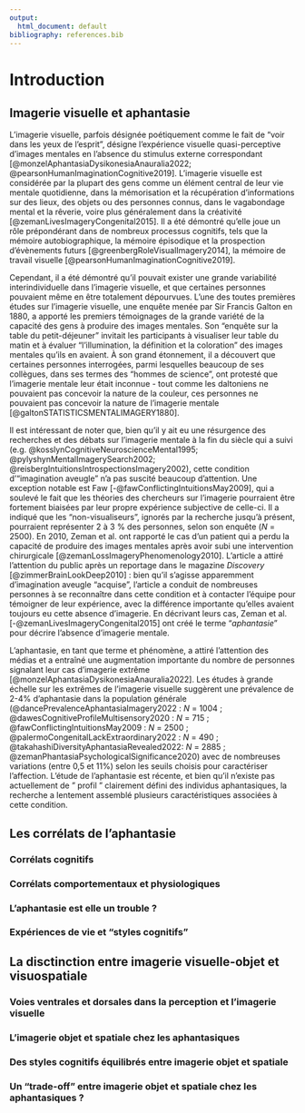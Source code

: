 ```yaml
---
output:
  html_document: default
bibliography: references.bib
---
```


# Introduction

## Imagerie visuelle et aphantasie

L'imagerie visuelle, parfois désignée poétiquement comme le fait de "voir dans les yeux de l'esprit", désigne l'expérience visuelle quasi-perceptive d'images mentales en l'absence du stimulus externe correspondant [@monzelAphantasiaDysikonesiaAnauralia2022; @pearsonHumanImaginationCognitive2019]. L'imagerie visuelle est considérée par la plupart des gens comme un élément central de leur vie mentale quotidienne, dans la mémorisation et la récupération d'informations sur des lieux, des objets ou des personnes connus, dans le vagabondage mental et la rêverie, voire plus généralement dans la créativité [@zemanLivesImageryCongenital2015]. Il a été démontré qu'elle joue un rôle prépondérant dans de nombreux processus cognitifs, tels que la mémoire autobiographique, la mémoire épisodique et la prospection d’évènements futurs [@greenbergRoleVisualImagery2014], la mémoire de travail visuelle [@pearsonHumanImaginationCognitive2019].

Cependant, il a été démontré qu'il pouvait exister une grande variabilité interindividuelle dans l'imagerie visuelle, et que certaines personnes pouvaient même en être totalement dépourvues. L'une des toutes premières études sur l'imagerie visuelle, une enquête menée par Sir Francis Galton en 1880, a apporté les premiers témoignages de la grande variété de la capacité des gens à produire des images mentales. Son "enquête sur la table du petit-déjeuner" invitait les participants à visualiser leur table du matin et à évaluer "l'illumination, la définition et la coloration" des images mentales qu'ils en avaient. À son grand étonnement, il a découvert que certaines personnes interrogées, parmi lesquelles beaucoup de ses collègues, dans ses termes des "hommes de science", ont protesté que l'imagerie mentale leur était inconnue - tout comme les daltoniens ne pouvaient pas concevoir la nature de la couleur, ces personnes ne pouvaient pas concevoir la nature de l'imagerie mentale [@galtonSTATISTICSMENTALIMAGERY1880].     

Il est intéressant de noter que, bien qu'il y ait eu une résurgence des recherches et des débats sur l'imagerie mentale à la fin du siècle qui a suivi (e.g. @kosslynCognitiveNeuroscienceMental1995; @pylyshynMentalImagerySearch2002; @reisbergIntuitionsIntrospectionsImagery2002), cette condition d'"imagination aveugle" n'a pas suscité beaucoup d'attention. Une exception notable est Faw [-@fawConflictingIntuitionsMay2009], qui a soulevé le fait que les théories des chercheurs sur l'imagerie pourraient être fortement biaisées par leur propre expérience subjective de celle-ci. Il a indiqué que les "non-visualiseurs", ignorés par la recherche jusqu'à présent, pourraient représenter 2 à 3 % des personnes, selon son enquête (*N* = 2500). En 2010, Zeman et al. ont rapporté le cas d'un patient qui a perdu la capacité de produire des images mentales après avoir subi une intervention chirurgicale [@zemanLossImageryPhenomenology2010]. L'article a attiré l'attention du public après un reportage dans le magazine *Discovery* [@zimmerBrainLookDeep2010] : bien qu'il s'agisse apparemment d'imagination aveugle "acquise", l'article a conduit de nombreuses personnes à se reconnaître dans cette condition et à contacter l'équipe pour témoigner de leur expérience, avec la différence importante qu'elles avaient toujours eu cette absence d'imagerie. En décrivant leurs cas, Zeman et al. [-@zemanLivesImageryCongenital2015] ont créé le terme "*aphantasie*" pour décrire l'absence d'imagerie mentale.    

L'aphantasie, en tant que terme et phénomène, a attiré l'attention des médias et a entraîné une augmentation importante du nombre de personnes signalant leur cas d'imagerie extrême [@monzelAphantasiaDysikonesiaAnauralia2022]. Les études à grande échelle sur les extrêmes de l'imagerie visuelle suggèrent une prévalence de 2-4% d'aphantasie dans la population générale (@dancePrevalenceAphantasiaImagery2022 : *N* = 1004 ; @dawesCognitiveProfileMultisensory2020 : *N* = 715 ; @fawConflictingIntuitionsMay2009 : *N* = 2500 ; @palermoCongenitalLackExtraordinary2022 : *N* = 490 ; @takahashiDiversityAphantasiaRevealed2022: *N* = 2885 ; @zemanPhantasiaPsychologicalSignificance2020) avec de nombreuses variations (entre 0,5 et 11%) selon les seuils choisis pour caractériser l'affection. L'étude de l'aphantasie est récente, et bien qu'il n'existe pas actuellement de " profil " clairement défini des individus aphantasiques, la recherche a lentement assemblé plusieurs caractéristiques associées à cette condition. 

## Les corrélats de l'aphantasie

### Corrélats cognitifs

### Corrélats comportementaux et physiologiques

### L'aphantasie est elle un trouble ?

### Expériences de vie et "styles cognitifs"

## La disctinction entre imagerie visuelle-objet et visuospatiale

### Voies ventrales et dorsales dans la perception et l'imagerie visuelle

### L'imagerie objet et spatiale chez les aphantasiques

### Des styles cognitifs équilibrés entre imagerie objet et spatiale

### Un "trade-off" entre imagerie objet et spatiale chez les aphantasiques ?

